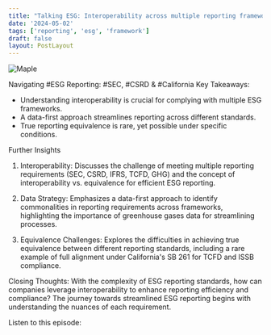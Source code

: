 ```yaml
---
title: "Talking ESG: Interoperability across multiple reporting frameworks"
date: '2024-05-02'
tags: ['reporting', 'esg', 'framework']
draft: false
layout: PostLayout
---
```


<div className="flex justify-center">
<div className="my-1 w-full px-2 xl:my-1 xl:w-1/2 xl:px-2">
    <img src="thumbnail_url" alt="Maple" className="mx-auto h-58 w-auto" />
</div>
</div>

Navigating #ESG Reporting: #SEC, #CSRD & #California
Key Takeaways:
- Understanding interoperability is crucial for complying with multiple ESG frameworks.
- A data-first approach streamlines reporting across different standards.
- True reporting equivalence is rare, yet possible under specific conditions.

Further Insights
1. Interoperability:
Discusses the challenge of meeting multiple reporting requirements (SEC, CSRD, IFRS, TCFD, GHG) and the concept of interoperability vs. equivalence for efficient ESG reporting.

2. Data Strategy:
Emphasizes a data-first approach to identify commonalities in reporting requirements across frameworks, highlighting the importance of greenhouse gases data for streamlining processes.

3. Equivalence Challenges:
Explores the difficulties in achieving true equivalence between different reporting standards, including a rare example of full alignment under California's SB 261 for TCFD and ISSB compliance.

Closing Thoughts:
With the complexity of ESG reporting standards, how can companies leverage interoperability to enhance reporting efficiency and compliance? The journey towards streamlined ESG reporting begins with understanding the nuances of each requirement.

Listen to this episode:
